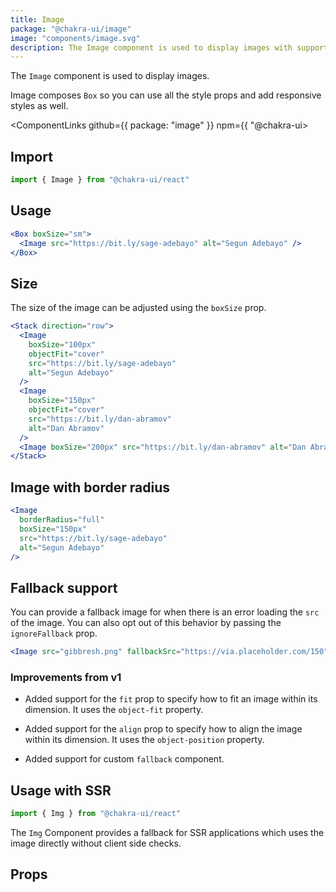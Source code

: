 ```yaml
---
title: Image
package: "@chakra-ui/image"
image: "components/image.svg"
description: The Image component is used to display images with support for fallback. ---
---
```


The `Image` component is used to display images.

Image composes `Box` so you can use all the style props and add responsive styles as well.

<ComponentLinks github={{ package: "image" }} npm={{ "@chakra-ui>

<carbon-ad></carbon-ad>

## Import

```js
import { Image } from "@chakra-ui/react"
```

## Usage

```jsx
<Box boxSize="sm">
  <Image src="https://bit.ly/sage-adebayo" alt="Segun Adebayo" />
</Box>
```

## Size

The size of the image can be adjusted using the `boxSize` prop.

```jsx
<Stack direction="row">
  <Image
    boxSize="100px"
    objectFit="cover"
    src="https://bit.ly/sage-adebayo"
    alt="Segun Adebayo"
  />
  <Image
    boxSize="150px"
    objectFit="cover"
    src="https://bit.ly/dan-abramov"
    alt="Dan Abramov"
  />
  <Image boxSize="200px" src="https://bit.ly/dan-abramov" alt="Dan Abramov" />
</Stack>
```

## Image with border radius

```jsx
<Image
  borderRadius="full"
  boxSize="150px"
  src="https://bit.ly/sage-adebayo"
  alt="Segun Adebayo"
/>
```

## Fallback support

You can provide a fallback image for when there is an error loading the `src` of the image. You can also opt out of this behavior by passing the `ignoreFallback` prop.

```jsx
<Image src="gibbresh.png" fallbackSrc="https://via.placeholder.com/150" />
```

### Improvements from v1

- Added support for the `fit` prop to specify how to fit an image within its dimension. It uses the `object-fit` property.

- Added support for the `align` prop to specify how to align the image within its dimension. It uses the `object-position` property.

- Added support for custom `fallback` component.

## Usage with SSR

```js
import { Img } from "@chakra-ui/react"
```

The `Img` Component provides a fallback for SSR applications which uses the image directly without client side checks.

## Props

<PropsTable of="Image" />
